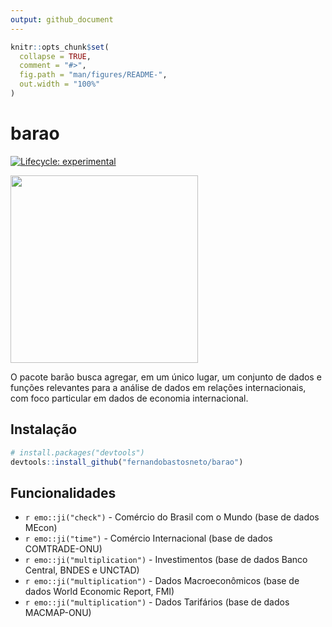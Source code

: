 ```yaml
---
output: github_document
---
```


<!-- README.md is generated from README.Rmd. Please edit that file -->

```r
knitr::opts_chunk$set(
  collapse = TRUE,
  comment = "#>",
  fig.path = "man/figures/README-",
  out.width = "100%"
)
```


# barao


<!-- badges: start -->
[![Lifecycle: experimental](https://img.shields.io/badge/lifecycle-experimental-orange.svg)](https://www.tidyverse.org/lifecycle/#experimental)
<!-- badges: end -->

<img src="barao_logo.png" height="300"/>

O pacote barão busca agregar, em um único lugar, um conjunto de dados e funções relevantes para a análise de dados em relações internacionais, com foco particular em dados de economia internacional.

<!-- ```{r} -->
<!-- imgurl <- fs::fs_path("barao.png") -->
<!-- hexSticker::sticker(imgurl, package="barão", s_x = 0.9, s_y = 0.95,  s_width = 0.65, s_height = 0.6, p_color = "#ffe066", p_y = 0.45, h_fill = "#247ba0", h_color = "#ffe066", p_family = "DotGothic", filename="barao_logo.png") -->

<!-- ``` -->

## Instalação

``` r
# install.packages("devtools")
devtools::install_github("fernandobastosneto/barao")
```

## Funcionalidades

- `r emo::ji("check")` - Comércio do Brasil com o Mundo (base de dados MEcon)
- `r emo::ji("time")` - Comércio Internacional (base de dados COMTRADE-ONU)
- `r emo::ji("multiplication")` - Investimentos (base de dados Banco Central, BNDES e UNCTAD)
- `r emo::ji("multiplication")` - Dados Macroeconômicos (base de dados World Economic Report, FMI)
- `r emo::ji("multiplication")` - Dados Tarifários (base de dados MACMAP-ONU)
